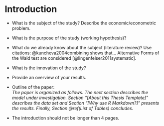 # Introduction

* What is the subject of the study? Describe the economic/econometric problem.

* What is the purpose of the study (working hypothesis)?

* What do we already know about the subject (literature review)? Use citations:
  @kuncheva2004combining shows that... Alternative Forms of the Wald test are
  considered [@lingenfelser2011systematic].

* What is the innovation of the study?

* Provide an overview of your results.

* Outline of the paper:\
  _The paper is organized as follows. The next section describes the model
  under investigation. Section "[About this Thesis Template]" describes the data set
  and Section "[Why use R Markdown?]" presents the results. Finally, Section
  \@ref(List of Tables) concludes._
* The introduction should not be longer than 4 pages.
